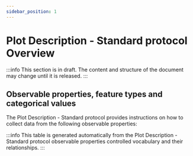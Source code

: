 ```yaml
---
sidebar_position: 1
---
```



# Plot Description - Standard protocol Overview

:::info
This section is in draft. The content and structure of the document may change until it is released.
:::

## Observable properties, feature types and categorical values

The Plot Description - Standard protocol provides instructions on how to collect data from the following observable properties:

<OverviewTable moduleOpCollectionUri="https://linked.data.gov.au/def/nrm/cdd61f02-261e-48c0-a4af-046c22bc8202" />

:::info
This table is generated automatically from the Plot Description - Standard protocol observable properties controlled vocabulary and their relationships.
:::
